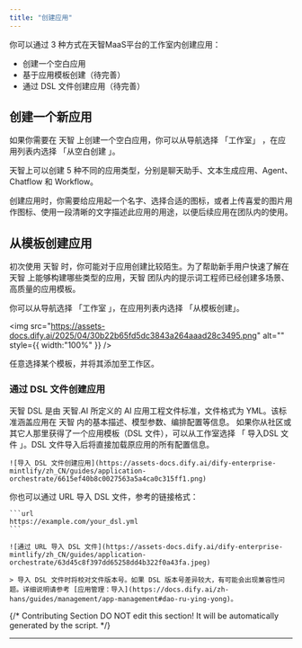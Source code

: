 ```yaml
---
title: "创建应用"
---
```


你可以通过 3 种方式在天智MaaS平台的工作室内创建应用：

- 创建一个空白应用
- 基于应用模板创建（待完善）
- 通过 DSL 文件创建应用（待完善）

## 创建一个新应用

如果你需要在 天智 上创建一个空白应用，你可以从导航选择 「工作室」 ，在应用列表内选择 「从空白创建 」。

天智上可以创建 5 种不同的应用类型，分别是聊天助手、文本生成应用、Agent、Chatflow 和 Workflow。

创建应用时，你需要给应用起一个名字、选择合适的图标，或者上传喜爱的图片用作图标、使用一段清晰的文字描述此应用的用途，以便后续应用在团队内的使用。

## 从模板创建应用

初次使用 天智 时，你可能对于应用创建比较陌生。为了帮助新手用户快速了解在 天智 上能够构建哪些类型的应用，天智 团队内的提示词工程师已经创建多场景、高质量的应用模板。

你可以从导航选择 「工作室 」，在应用列表内选择 「从模板创建」。

<img
  src="https://assets-docs.dify.ai/2025/04/30b22b65fd5dc3843a264aaad28c3495.png"
  alt=""
  style={{ width:"100%" }}
/>

任意选择某个模板，并将其添加至工作区。

### 通过 DSL 文件创建应用

<Info>
  天智 DSL 是由 天智.AI 所定义的 AI 应用工程文件标准，文件格式为 YML。该标准涵盖应用在 天智 内的基本描述、模型参数、编排配置等信息。
</Info>

<Tabs>
  <Tab title="本地导入">
    如果你从社区或其它人那里获得了一个应用模板（DSL 文件），可以从工作室选择 「 导入DSL 文件 」。DSL 文件导入后将直接加载原应用的所有配置信息。

    ![导入 DSL 文件创建应用](https://assets-docs.dify.ai/dify-enterprise-mintlify/zh_CN/guides/application-orchestrate/6615ef40b8c0027563a5a4ca0c315ff1.png)
  </Tab>
  <Tab title="URL 导入">
    你也可以通过 URL 导入 DSL 文件，参考的链接格式：

    ```url
    https://example.com/your_dsl.yml
    ```

    ![通过 URL 导入 DSL 文件](https://assets-docs.dify.ai/dify-enterprise-mintlify/zh_CN/guides/application-orchestrate/63d45c8f397dd65258dd4b322f0a43fa.jpeg)

    > 导入 DSL 文件时将校对文件版本号。如果 DSL 版本号差异较大，有可能会出现兼容性问题。详细说明请参考 [应用管理：导入](https://docs.dify.ai/zh-hans/guides/management/app-management#dao-ru-ying-yong)。
  </Tab>
</Tabs>

{/*
Contributing Section
DO NOT edit this section!
It will be automatically generated by the script.
*/}

---